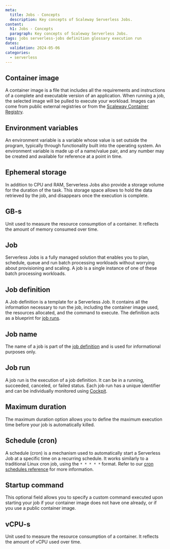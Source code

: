 ```yaml
---
meta:
  title: Jobs - Concepts
  description: Key concepts of Scaleway Serverless Jobs.
content:
  h1: Jobs - Concepts
  paragraph: Key concepts of Scaleway Serverless Jobs.
tags: jobs serverless-jobs definition glossary execution run
dates:
  validation: 2024-05-06
categories:
  - serverless
---
```


## Container image

A container image is a file that includes all the requirements and instructions of a complete and executable version of an application. 
When running a job, the selected image will be pulled to execute your workload. Images can come from public external registries or from the [Scaleway Container Registry](/containers/container-registry/concepts/#container-registry).

## Environment variables

An environment variable is a variable whose value is set outside the program, typically through functionality built into the operating system. An environment variable is made up of a name/value pair, and any number may be created and available for reference at a point in time.

## Ephemeral storage

In addition to CPU and RAM, Serverless Jobs also provide a storage volume for the duration of the task. This storage space allows to hold the data retrieved by the job, and disappears once the execution is complete.

## GB-s

Unit used to measure the resource consumption of a container. It reflects the amount of memory consumed over time.

## Job

Serverless Jobs is a fully managed solution that enables you to plan, schedule, queue and run batch processing workloads without worrying about provisioning and scaling. A job is a single instance of one of these batch processing workloads.

## Job definition

A Job definition is a template for a Serverless Job. It contains all the information necessary to run the job, including the container image used, the resources allocated, and the command to execute. The definition acts as a blueprint for [job runs](#job-run).

## Job name

The name of a job is part of the [job definition](#job-definition) and is used for informational purposes only.

## Job run

A job run is the execution of a job definition. It can be in a running, succeeded, canceled, or failed status. Each job run has a unique identifier and can be individually monitored using [Cockpit](/observability/cockpit/quickstart/).

## Maximum duration

The maximum duration option allows you to define the maximum execution time before your job is automatically killed.

## Schedule (cron)

A schedule (cron) is a mechanism used to automatically start a Serverless Job at a specific time on a recurring schedule. It works similarly to a traditional Linux cron job, using the `* * * * *` format. Refer to our [cron schedules reference](/serverless/jobs/reference-content/cron-schedules/) for more information.

## Startup command

This optional field allows you to specify a custom command executed upon starting your job if your container image does not have one already, or if you use a public container image.

## vCPU-s

Unit used to measure the resource consumption of a container. It reflects the amount of vCPU used over time.